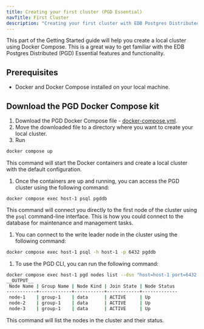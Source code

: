 ```yaml
---
title: Creating your first cluster (PGD Essential)
navTitle: First Cluster
description: "Creating your first cluster with EDB Postgres Distributed Essential."
---
```


This part of the Getting Started guide will help you create a local cluster using Docker Compose. This is a great way to get familiar with the EDB Postgres Distributed (PGD) Essential features and functionality.

## Prerequisites

- Docker and Docker Compose installed on your local machine.

## Download the PGD Docker Compose kit

1. Download the PGD Docker Compose file - [docker-compose.yml](/pgd/latest/get-started/assets/docker-compose.yml).
1. Move the downloaded file to a directory where you want to create your local cluster.
1. Run

```bash
docker compose up
```

This command will start the Docker containers and create a local cluster with the default configuration.

1. Once the containers are up and running, you can access the PGD cluster using the following command:

```
docker compose exec host-1 psql pgddb
```

This command will connect you directly to the first node of the cluster using the `psql` command-line interface. This is how you could connect to the database for maintenance and management tasks.

1. You can connect to the write leader node in the cluster using the following command:

```bash
docker compose exec host-1 psql -h host-1 -p 6432 pgddb
```

1. To use the PGD CLI, you can run the following command:

```bash
docker compose exec host-1 pgd nodes list --dsn "host=host-1 port=6432 dbname=pgddb"
__OUTPUT__
 Node Name | Group Name | Node Kind | Join State | Node Status
-----------+------------+-----------+------------+-------------
 node-1    | group-1    | data      | ACTIVE     | Up
 node-2    | group-1    | data      | ACTIVE     | Up
 node-3    | group-1    | data      | ACTIVE     | Up
```

This command will list the nodes in the cluster and their status.

